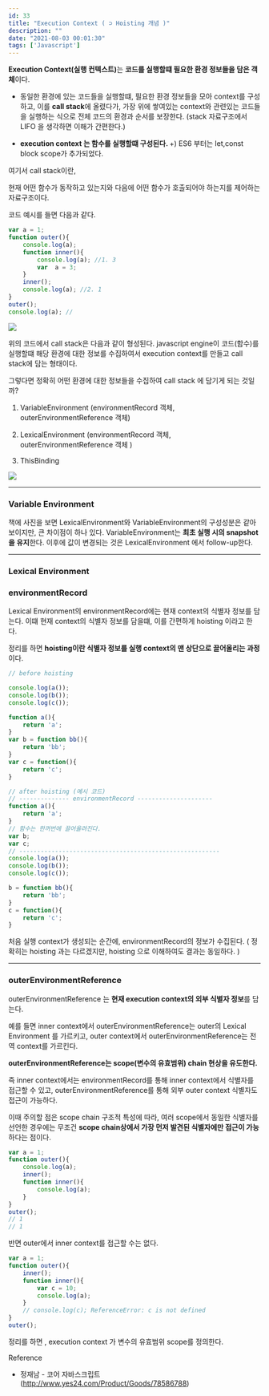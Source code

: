 ```yaml
---
id: 33
title: "Execution Context ( ⊃ Hoisting 개념 )"
description: ""
date: "2021-08-03 00:01:30"
tags: ['Javascript']
---
```

<strong>Execution Context(실행 컨텍스트)</strong>는 <strong>코드를 실행할떄 필요한 환경 정보들을 담은 객체</strong>이다. 

- 동일한 환경에 있는 코드들을 실행할떄, 필요한 환경 정보들을 모아 context를 구성하고, 이를  <strong>call stack</strong>에 올렸다가, 가장 위에 쌓여있는 context와 관련있는 코드들을 실행하는 식으로 전체 코드의 환경과 순서를 보장한다. 
(stack 자료구조에서 LIFO 을 생각하면 이해가 간편한다.)

- <strong> execution context 는 함수를 실행할떄 구성된다. </strong>
+) ES6 부터는 let,const block scope가 추가되었다. 
    


여기서 call stack이란, 

현재 어떤 함수가 동작하고 있는지와 다음에 어떤 함수가 호출되어야 하는지를 제어하는 자료구조이다. 

코드 예시를 들면 다음과 같다.

```javascript
var a = 1;
function outer(){
    console.log(a);
    function inner(){
        console.log(a); //1. 3
        var  a = 3;
    }
    inner();
    console.log(a); //2. 1
}
outer();
console.log(a); // 
```

![](/images/call-stack.jpg)

위의 코드에서 call stack은 다음과 같이 형성된다. javascript engine이 코드(함수)를 실행할떄 해당 환경에 대한 정보를 수집하여서 execution context를 만들고 call stack에 담는 형태이다. 

그렇다면 정확히 어떤 환경에 대한 정보들을 수집하여 call stack 에 담기게 되는 것일까?

1. VariableEnvironment (environmentRecord 객체, outerEnvironmentReference 객체)

2. LexicalEnvironment (environmentRecord 객체, outerEnvironmentReference 객체 )

3. ThisBinding

![](/images/execution-context01.jpg)


<hr> 

### Variable Environment 

책에 사진을 보면 LexicalEnvironment와 VariableEnvironment의 구성성분은 같아보이지만, 큰 차이점이 하나 있다.
VariableEnvironment는 <strong>최초 실행 시의 snapshot을 유지</strong>한다. 이후에 값이 변경되는 것은 LexicalEnvironment 에서 follow-up한다. 


<hr>

### Lexical Environment 


###  environmentRecord
Lexical Environment의 environmentRecord에는 현재 context의 식별자 정보를 담는다. 이떄 현재 context의 식별자 정보를 담을떄, 이를 간편하게  hoisting 이라고 한다. 

정리를 하면 <strong>hoisting이란 식별자 정보를 실행 context의 맨 상단으로 끌어올리는 과정</strong>이다. 

```javascript
// before hoisting

console.log(a());
console.log(b());
console.log(c());

function a(){
    return 'a';
}
var b = function bb(){
    return 'bb';
}
var c = function(){
    return 'c';
}
```

```javascript
// after hoisting (예시 코드) 
// -------------- environmentRecord ---------------------
function a(){
    return 'a';
}
// 함수는 한꺼번에 끌어올려진다.
var b;
var c;
// --------------------------------------------------------
console.log(a());
console.log(b());
console.log(c());

b = function bb(){
    return 'bb';
}
c = function(){
    return 'c';
}
```

처음 실행 context가 생성되는 순간에, environmentRecord의 정보가 수집된다. ( 정확히는 hoisting 과는 다르겠지만, hoisting 으로 이해하여도 결과는 동일하다. ) 

<hr>

###  outerEnvironmentReference

outerEnvironmentReference 는 <strong>현재 execution context의 외부 식별자 정보</strong>를 담는다. 

예를 들면 inner context에서 outerEnvironmentReference는 outer의 Lexical Environment 를 가르키고, outer context에서 outerEnvironmentReference는 전역 context를 가르킨다. 

<strong>outerEnvironmentReference는 scope(변수의 유효범위) chain 현상을 유도한다. </strong>

즉 inner context에서는 environmentRecord를 통해 inner context에서 식별자를 접근할 수 있고, outerEnvironmentReference를 통해 외부 outer context 식별자도 접근이 가능하다. 

이때 주의할 점은 scope chain 구조적 특성에 따라, 여러 scope에서 동일한 식별자를 선언한 경우에는 무조건 <strong>scope chain상에서 가장 먼저 발견된 식별자에만 접근이 가능</strong>하다는 점이다. 


```javascript
var a = 1;
function outer(){
    console.log(a);
    inner();
    function inner(){
        console.log(a); 
    }
}
outer();
// 1 
// 1
```
반면 outer에서 inner context를 접근할 수는 없다. 
```javascript
var a = 1;
function outer(){
    inner();
    function inner(){
        var c = 10;
        console.log(a); 
    }
    // console.log(c); ReferenceError: c is not defined
}
outer();
```

정리를 하면 , execution context 가 변수의 유효범위 scope를 정의한다. 


Reference 
  - 정재남 - 코어 자바스크립트 (http://www.yes24.com/Product/Goods/78586788)